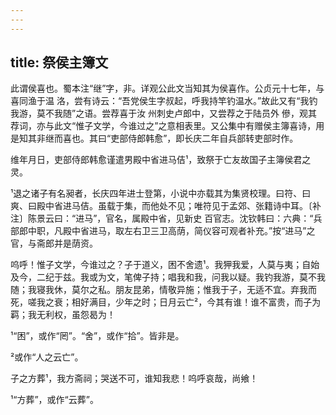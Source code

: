 ```yaml
---
---
---
```

title: 祭侯主簿文
---







此谓侯喜也。蜀本注“继”字，非。详观公此文当知其为侯喜作。公贞元十七年，与喜同渔于温 洛，尝有诗云：“吾党侯生字叔起，呼我持竿钓温水。”故此又有“我钓我游，莫不我随”之语。尝荐喜于汝 州刺史卢郎中，又尝荐之于陆员外 傪，观其荐词，亦与此文“惟子文学，今谁过之”之意相表里。又公集中有赠侯主簿喜诗，用是知其非继而喜也。其曰“吏部侍郎韩愈”，即长庆二年自兵部转吏部时作。

维年月日，吏部侍郎韩愈谨遣男殿中省进马佶¹，致祭于亡友故国子主簿侯君之灵。

¹退之诸子有名昶者，长庆四年进士登第，小说中亦载其为集贤校理。曰符、曰爽、曰殿中省进马佶。虽载于集，而他处不见；唯符见于孟郊、张籍诗中耳。〔补注〕陈景云曰：“进马”，官名，属殿中省，见新史 百官志。沈钦韩曰：六典：“兵部郎中职，凡殿中省进马，取左右卫三卫高荫，简仪容可观者补充。”按“进马”之官，与斋郎并是荫资。

呜呼！惟子文学，今谁过之？子于道义，困不舍遗¹。我狎我爱，人莫与夷；自始及今，二纪于兹。我或为文，笔俾子持；唱我和我，问我以疑。我钓我游，莫不我随；我寝我休，莫尔之私。朋友昆弟，情敬异施；惟我于子，无适不宜。弃我而死，嗟我之衰；相好满目，少年之时；日月云亡²，今其有谁！谁不富贵，而子为羁；我无利权，虽怨曷为！

¹“困”，或作“罔”。“舍”，或作“拾”。皆非是。

²或作“人之云亡”。

子之方葬¹，我方斋祠；哭送不可，谁知我悲！呜呼哀哉，尚飨！

¹“方葬”，或作“云葬”。